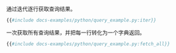 通过迭代逐行获取查询结果。

```py
{{#include docs-examples/python/query_example.py:iter}}
```

一次获取所有查询结果，并把每一行转化为一个字典返回。

```py
{{#include docs-examples/python/query_example.py:fetch_all}}
```

